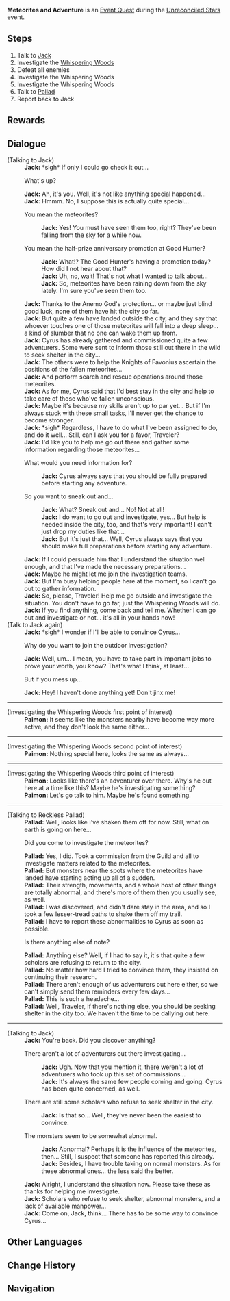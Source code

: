 {{Quest Infobox
|id            = 41125
|type          = Commission
|region        = Mondstadt
|npc           = Jack
|event_name    = Unreconciled Stars
|description   = 
|startLocation = [[Mondstadt (City)|Mondstadt]], [[Mondstadt]]
|requirement   = Only available during [[Unreconciled Stars]] event
|other         = 
*AR-Dependent Rewards
|characters    = Jack; Paimon; Reckless Pallad; Traveler
}}
'''Meteorites and Adventure''' is an [[Event Quest]] during the [[Unreconciled Stars]] event.

==Steps==
#Talk to [[Jack]]
#Investigate the [[Whispering Woods]]
#Defeat all enemies
#Investigate the Whispering Woods
#Investigate the Whispering Woods
#Talk to [[Reckless Pallad|Pallad]]
#Report back to Jack

==Rewards==
{{Commission Rewards|low}}

==Dialogue==
{{Quest Description|Jack from the Adventurers' Guild seems to have some ideas on what to do about those fallen meteorites...}}
{{Dialogue start}}
;(Talking to Jack)
:'''Jack:''' *sigh* If only I could go check it out...
:{{DIcon}} What's up?
:'''Jack:''' Ah, it's you. Well, it's not like anything special happened...
:'''Jack:''' Hmmm. No, I suppose this is actually quite special...
:{{DIcon}} You mean the meteorites?
::'''Jack:''' Yes! You must have seen them too, right? They've been falling from the sky for a while now.
:{{DIcon}} You mean the half-prize anniversary promotion at Good Hunter?
::'''Jack:''' What!? The Good Hunter's having a promotion today? How did I not hear about that?
::'''Jack:''' Uh, no, wait! That's not what I wanted to talk about...
::'''Jack:''' So, meteorites have been raining down from the sky lately. I'm sure you've seen them too.
:'''Jack:''' Thanks to the Anemo God's protection... or maybe just blind good luck, none of them have hit the city so far.
:'''Jack:''' But quite a few have landed outside the city, and they say that whoever touches one of those meteorites will fall into a deep sleep... a kind of slumber that no one can wake them up from.
:'''Jack:''' Cyrus has already gathered and commissioned quite a few adventurers. Some were sent to inform those still out there in the wild to seek shelter in the city...
:'''Jack:''' The others were to help the Knights of Favonius ascertain the positions of the fallen meteorites...
:'''Jack:''' And perform search and rescue operations around those meteorites.
:'''Jack:''' As for me, Cyrus said that I'd best stay in the city and help to take care of those who've fallen unconscious.
:'''Jack:''' Maybe it's because my skills aren't up to par yet... But if I'm always stuck with these small tasks, I'll never get the chance to become stronger.
:'''Jack:''' *sigh* Regardless, I have to do what I've been assigned to do, and do it well... Still, can I ask you for a favor, Traveler?
:'''Jack:''' I'd like you to help me go out there and gather some information regarding those meteorites...
:{{DIcon}} What would you need information for?
::'''Jack:''' Cyrus always says that you should be fully prepared before starting any adventure.
:{{DIcon}} So you want to sneak out and...
::'''Jack:''' What? Sneak out and... No! Not at all!
::'''Jack:''' I do want to go out and investigate, yes... But help is needed inside the city, too, and that's very important! I can't just drop my duties like that...
::'''Jack:''' But it's just that... Well, Cyrus always says that you should make full preparations before starting any adventure.
:'''Jack:''' If I could persuade him that I understand the situation well enough, and that I've made the necessary preparations...
:'''Jack:''' Maybe he might let me join the investigation teams.
:'''Jack:''' But I'm busy helping people here at the moment, so I can't go out to gather information.
:'''Jack:''' So, please, Traveler! Help me go outside and investigate the situation. You don't have to go far, just the Whispering Woods will do.
:'''Jack:''' If you find anything, come back and tell me. Whether I can go out and investigate or not... it's all in your hands now!
;(Talk to Jack again)
:'''Jack:''' *sigh* I wonder if I'll be able to convince Cyrus...
:{{DIcon}} Why do you want to join the outdoor investigation?
:'''Jack:''' Well, um... I mean, you have to take part in important jobs to prove your worth, you know? That's what I think, at least...
:{{DIcon}} But if you mess up...
:'''Jack:''' Hey! I haven't done anything yet! Don't jinx me!
----
;(Investigating the Whispering Woods first point of interest)
:'''Paimon:''' It seems like the monsters nearby have become way more active, and they don't look the same either...
----
;(Investigating the Whispering Woods second point of interest)
:'''Paimon:''' Nothing special here, looks the same as always...
----
;(Investigating the Whispering Woods third point of interest)
:'''Paimon:''' Looks like there's an adventurer over there. Why's he out here at a time like this? Maybe he's investigating something?
:'''Paimon:''' Let's go talk to him. Maybe he's found something.
----
;(Talking to Reckless Pallad)
:'''Pallad:''' Well, looks like I've shaken them off for now. Still, what on earth is going on here...
:{{DIcon}} Did you come to investigate the meteorites?
:'''Pallad:''' Yes, I did. Took a commission from the Guild and all to investigate matters related to the meteorites.
:'''Pallad:''' But monsters near the spots where the meteorites have landed have starting acting up all of a sudden.
:'''Pallad:''' Their strength, movements, and a whole host of other things are totally abnormal, and there's more of them then you usually see, as well.
:'''Pallad:''' I was discovered, and didn't dare stay in the area, and so I took a few lesser-tread paths to shake them off my trail.
:'''Pallad:''' I have to report these abnormalities to Cyrus as soon as possible.
:{{DIcon}} Is there anything else of note?
:'''Pallad:''' Anything else? Well, if I had to say it, it's that quite a few scholars are refusing to return to the city.
:'''Pallad:''' No matter how hard I tried to convince them, they insisted on continuing their research.
:'''Pallad:''' There aren't enough of us adventurers out here either, so we can't simply send them reminders every few days...
:'''Pallad:''' This is such a headache...
:'''Pallad:''' Well, Traveler, if there's nothing else, you should be seeking shelter in the city too. We haven't the time to be dallying out here.
----
;(Talking to Jack)
:'''Jack:''' You're back. Did you discover anything?
:{{DIcon}} There aren't a lot of adventurers out there investigating...
::'''Jack:''' Ugh. Now that you mention it, there weren't a lot of adventurers who took up this set of commissions...
::'''Jack:''' It's always the same few people coming and going. Cyrus has been quite concerned, as well.
:{{DIcon}} There are still some scholars who refuse to seek shelter in the city.
::'''Jack:''' Is that so... Well, they've never been the easiest to convince.
:{{DIcon}} The monsters seem to be somewhat abnormal.
::'''Jack:''' Abnormal? Perhaps it is the influence of the meteorites, then...  Still,  I suspect that someone has reported this already.
::'''Jack:''' Besides, I have trouble taking on normal monsters. As for these abnormal ones... the less said the better.
:'''Jack:''' Alright, I understand the situation now. Please take these as thanks for helping me investigate.
:'''Jack:''' Scholars who refuse to seek shelter, abnormal monsters, and a lack of available manpower...
:'''Jack:''' Come on, Jack, think... There has to be some way to convince Cyrus...
{{Dialogue end}}

==Other Languages==
{{Other Languages
|en      = Meteorites and Adventure
|zhs     = 陨石与冒险
|zhs_rm  = Yǔnshí Yǔ Màoxiǎn
|zht     = 隕石與冒險
|zht_rm  = Yǔnshí Yǔ Màoxiǎn
|zh_tl   = Meteorites and Adventure
|ja      = 隕石と冒険
|ja_rm   = Inseki to Bouken
|ja_tl   = Meteorites and Adventure
|ko      = 운석과 모험
|ko_rm   = 
|ko_tl   = 
|es      = ¡Meteoritos y aventuras!
|es_tl   = 
|fr      = Météorites & aventures
|fr_tl   = Meteorites & Adventures
|ru      = Метеориты и приключение
|ru_tl   = 
|th      = อุกกาบาตและการผจญภัย
|th_rm   = 
|th_tl   = Meteorites and Adventure
|vi      = Thiên Thạch và Mạo Hiểm
|vi_tl   = 
|de      = Meteoriten und Abenteuer
|de_tl   = Meteorites and Adventure
|id      = Meteorit dan Petualangan
|id_tl   = Meteorites and Adventure
|pt      = Meteoritos e Aventura
|pt_tl   = 
}}

==Change History==
{{Change History|1.1}}

==Navigation==
{{Commission Navbox|Mondstadt|Event}}